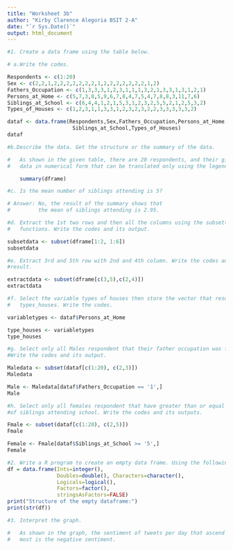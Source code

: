 ```yaml
---
title: "Worksheet 3b"
author: "Kirby Clarence Alegoria BSIT 2-A"
date: "`r Sys.Date()`"
output: html_document
---
```


```r
#1. Create a data frame using the table below.

# a.Write the codes.

Respondents <- c(1:20)
Sex <- c(2,2,1,2,2,2,2,2,2,2,1,2,2,2,2,2,2,2,1,2)
Fathers_Occupation <- c(1,3,3,3,1,2,3,1,1,1,3,2,1,3,3,1,3,1,2,1)
Persons_at_Home <- c(5,7,3,8,5,9,6,7,8,4,7,5,4,7,8,8,3,11,7,6) 
Siblings_at_School <- c(6,4,4,1,2,1,5,3,1,2,3,2,5,5,2,1,2,5,3,2)
Types_of_Houses <- c(1,2,3,1,1,3,3,1,2,3,2,3,2,2,3,3,3,3,3,2)

dataf <- data.frame(Respondents,Sex,Fathers_Occupation,Persons_at_Home,
                     Siblings_at_School,Types_of_Houses)
dataf
```

```r
#b.Describe the data. Get the structure or the summary of the data.

#   As shown in the given table, there are 20 respondents, and their given   
#   data in numerical form that can be translated only using the legend below.

    summary(dframe)
```

```r
#c. Is the mean number of siblings attending is 5?

# Answer: No, the result of the summary shows that 
#         the mean of siblings attending is 2.95.
```

```r
#d. Extract the 1st two rows and then all the columns using the subsetting 
#   functions. Write the codes and its output.

subsetdata <- subset(dframe[1:2, 1:6])
subsetdata
```

```r
#e. Extract 3rd and 5th row with 2nd and 4th column. Write the codes and its
#result.

extractdata <- subset(dframe[c(3,5),c(2,4)])
extractdata
```

```r
#f. Select the variable types of houses then store the vector that results as 
#   types_houses. Write the codes.

variabletypes <- dataf$Persons_at_Home

type_houses <- variabletypes
type_houses
```

```r
#g. Select only all Males respondent that their father occupation was farmer. 
#Write the codes and its output.

Maledata <- subset(dataf[c(1:20), c(2,3)])
Maledata

Male <- Maledata[dataf$Fathers_Occupation == '1',]
Male
```

```r
#h. Select only all females respondent that have greater than or equal to 5 number
#of siblings attending school. Write the codes and its outputs.

Fmale <- subset(dataf[c(1:20), c(2,5)])
Fmale

Female <- Fmale[dataf$Siblings_at_School >= '5',]
Female
```

```r
#2. Write a R program to create an empty data frame. Using the following codes:
df = data.frame(Ints=integer(),
                Doubles=double(), Characters=character(),
                Logicals=logical(),
                Factors=factor(),
                stringsAsFactors=FALSE)
print("Structure of the empty dataframe:")
print(str(df))
```

```r
#3. Interpret the graph.

#   As shown in the graph, the sentiment of tweets per day that ascend the 
#   most is the negative sentiment. 
```

